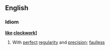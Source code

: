 ==English==
===Idiom===
'''[[like]] [[clockwork]]]'''
#With [[perfect]] [[regularity]] and [[precision]]; [[faulless]]